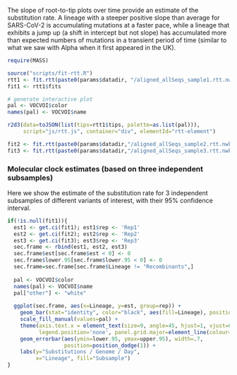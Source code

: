 
The slope of root-to-tip plots over time provide an estimate of the substitution rate.
A lineage with a steeper positive slope than average for SARS-CoV-2 is accumulating mutations at a faster pace, while a lineage that exhibits a jump up (a shift in intercept but not slope) has accumulated more than expected numbers of mutations in a transient period of time (similar to what we saw with Alpha when it first appeared in the UK).

```r
require(MASS)

source("scripts/fit-rtt.R")
rtt1 <- fit.rtt(paste0(params$datadir, "/aligned_allSeqs_sample1.rtt.nwk"))
fit1 <- rtt1$fits

# generate interactive plot
pal <- VOCVOI$color
names(pal) <- VOCVOI$name

r2d3(data=toJSON(list(tips=rtt1$tips, palette=as.list(pal))), 
     script="js/rtt.js", container="div", elementId="rtt-element")
```


```r
fit2 <- fit.rtt(paste0(params$datadir,"/aligned_allSeqs_sample2.rtt.nwk"))$fits
fit3 <- fit.rtt(paste0(params$datadir,"/aligned_allSeqs_sample3.rtt.nwk"))$fits
```


### Molecular clock estimates (based on three independent subsamples)

Here we show the estimate of the substitution rate for 3 independent subsamples of different variants of interest, with their 95% confidence interval.

```r

if(!is.null(fit1)){
  est1 <- get.ci(fit1); est1$rep <- 'Rep1'
  est2 <- get.ci(fit2); est2$rep <- 'Rep2'
  est3 <- get.ci(fit3); est3$rep <- 'Rep3'
  sec.frame <- rbind(est1, est2, est3)
  sec.frame$est[sec.frame$est < 0] <- 0
  sec.frame$lower.95[sec.frame$lower.95 < 0] <- 0
  sec.frame=sec.frame[sec.frame$Lineage != "Recombinants",]
  
  pal <- VOCVOI$color
  names(pal) <- VOCVOI$name
  pal["other"] <- "white"
    
  ggplot(sec.frame, aes(x=Lineage, y=est, group=rep)) + 
    geom_bar(stat="identity", color="black", aes(fill=Lineage), position='dodge') + 
    scale_fill_manual(values=pal) + 
    theme(axis.text.x = element_text(size=9, angle=45, hjust=1, vjust=0.95),
          legend.position='none', panel.grid.major=element_line(colour="grey90")) + 
    geom_errorbar(aes(ymin=lower.95, ymax=upper.95), width=.7,
                  position=position_dodge(1)) +
    labs(y="Substitutions / Genome / Day",
         x="Lineage", fill="Subsample")
}

```


